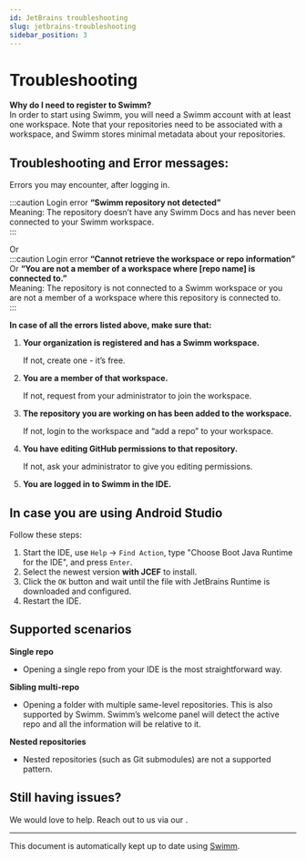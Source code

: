 ```yaml
---
id: JetBrains troubleshooting
slug: jetbrains-troubleshooting
sidebar_position: 3
---
```



# Troubleshooting

**Why do I need to register to Swimm?**<br/>
In order to start using Swimm, you will need a Swimm account with at least one workspace. Note that your repositories need to be associated with a workspace, and Swimm stores minimal metadata about your repositories.

## Troubleshooting and Error messages:

Errors you may encounter, after logging in.<br/>

:::caution
Login error **“Swimm repository not detected”**<br/>
Meaning: The repository doesn’t have any Swimm Docs and has never been connected to your Swimm workspace.<br/>
:::

Or<br/>
:::caution
Login error **“Cannot retrieve the workspace or repo information”**<br/>
Or **“You are not a member of a workspace where \[repo name\] is connected to.”**<br/>
Meaning: The repository is not connected to a Swimm workspace or you are not a member of a workspace where this repository is connected to.<br/>
:::

**In case of all the errors listed above, make sure that:**

1.  **Your organization is registered and has a Swimm workspace.**

    If not, create one - it’s free.

2.  **You are a member of that workspace.**

    If not, request from your administrator to join the workspace.

3.  **The repository you are working on has been added to the workspace.**

    If not, login to the workspace and “add a repo” to your workspace.

4.  **You have editing GitHub permissions to that repository.**

    If not, ask your administrator to give you editing permissions.

5.  **You are logged in to Swimm in the IDE.**

## In case you are using Android Studio

Follow these steps:

1. Start the IDE, use `Help` -> `Find Action`, type "Choose Boot Java Runtime for the IDE", and press `Enter`.
2. Select the newest version **with JCEF** to install.
3. Click the `OK` button and wait until the file with JetBrains Runtime is downloaded and configured.
4. Restart the IDE.


## Supported scenarios

**Single repo**

- Opening a single repo from your IDE is the most straightforward way.

**Sibling multi-repo**

- Opening a folder with multiple same-level repositories. This is also supported by Swimm. Swimm’s welcome panel will detect the active repo and all the information will be relative to it.

**Nested repositories**

- Nested repositories (such as Git submodules) are not a supported pattern.

## Still having issues?

We would love to help. Reach out to us via our <SwimmLink target="slack" />.

---

This document is automatically kept up to date using [Swimm](https://swimm.io).
